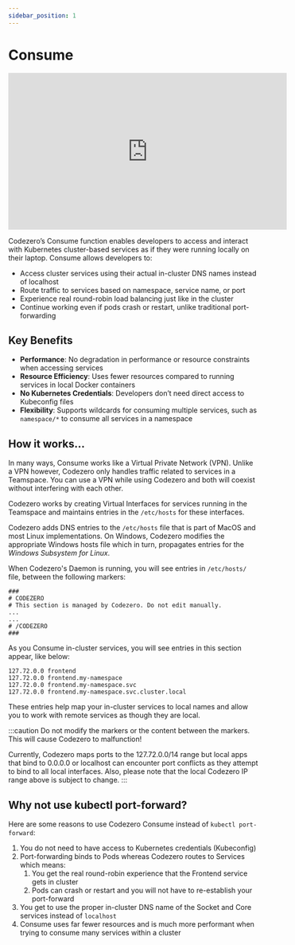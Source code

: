 ```yaml
---
sidebar_position: 1
---
```


# Consume

<div style={{ textAlign: 'center' }}>
<iframe width="560" height="315" src="https://www.youtube.com/embed/0VrrEhNUSP4?si=wFryPs7sUx1beNSy" title="YouTube video player" frameborder="0" allow="accelerometer; autoplay; clipboard-write; encrypted-media; gyroscope; picture-in-picture; web-share" referrerpolicy="strict-origin-when-cross-origin" allowfullscreen></iframe>
</div>


Codezero’s Consume function enables developers to access and interact with Kubernetes cluster-based services as if they were running locally on their laptop.
Consume allows developers to:

- Access cluster services using their actual in-cluster DNS names instead of localhost
- Route traffic to services based on namespace, service name, or port
- Experience real round-robin load balancing just like in the cluster
- Continue working even if pods crash or restart, unlike traditional port-forwarding

## Key Benefits

- **Performance**: No degradation in performance or resource constraints when accessing services
- **Resource Efficiency**: Uses fewer resources compared to running services in local Docker containers
- **No Kubernetes Credentials**: Developers don’t need direct access to Kubeconfig files
- **Flexibility**: Supports wildcards for consuming multiple services, such as `namespace/*` to consume all services in a namespace

## How it works…

In many ways, Consume works like a Virtual Private Network (VPN). Unlike a VPN however, Codezero only handles traffic related to services in a Teamspace.
You can use a VPN while using Codezero and both will coexist without interfering with each other.

Codezero works by creating Virtual Interfaces for services running in the Teamspace and maintains entries in the `/etc/hosts` for these interfaces.

Codezero adds DNS entries to the `/etc/hosts` file that is part of MacOS and most Linux implementations.
On Windows, Codezero modifies the appropriate Windows hosts file which in turn, propagates entries for the _Windows Subsystem for Linux_.

When Codezero's Daemon is running, you will see entries in `/etc/hosts/` file, between the following markers:

```text
###
# CODEZERO
# This section is managed by Codezero. Do not edit manually.
...
...
# /CODEZERO
###
```

As you Consume in-cluster services, you will see entries in this section appear, like below:

```text
127.72.0.0 frontend
127.72.0.0 frontend.my-namespace
127.72.0.0 frontend.my-namespace.svc
127.72.0.0 frontend.my-namespace.svc.cluster.local
```

These entries help map your in-cluster services to local names and allow you to work with remote services as though they are local.

:::caution
Do not modify the markers or the content between the markers. This will cause Codezero to malfunction!

Currently, Codezero maps ports to the 127.72.0.0/14 range but local apps that bind to 0.0.0.0 or localhost can encounter port conflicts as they attempt to bind to all local interfaces. Also, please note that the local Codezero IP range above is subject to change.
:::

## Why not use kubectl port-forward?

Here are some reasons to use Codezero Consume instead of `kubectl port-forward`:

1. You do not need to have access to Kubernetes credentials (Kubeconfig)
1. Port-forwarding binds to Pods whereas Codezero routes to Services which means:
    1. You get the real round-robin experience that the Frontend service gets in cluster
    1. Pods can crash or restart and you will not have to re-establish your port-forward
1. You get to use the proper in-cluster DNS name of the Socket and Core services instead of `localhost`
1. Consume uses far fewer resources and is much more performant when trying to consume many services within a cluster
